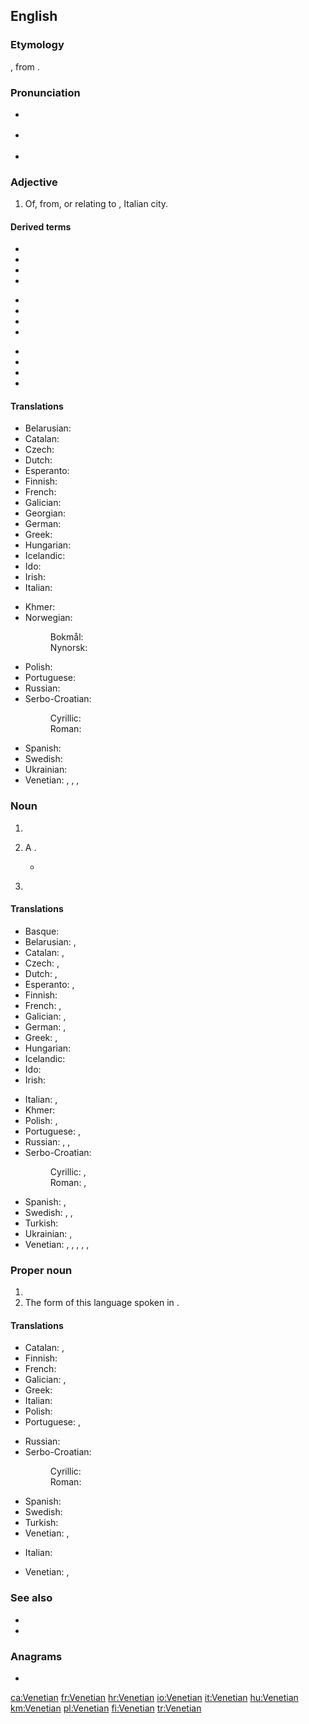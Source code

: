 ==English==

===Etymology===
{{suffix|en|Venetia|an}}, from {{der|en|la|Venetia||Venice}}.

===Pronunciation===
* {{a|GA}} {{IPA|/vəˈniʃən/|lang=en}}
* {{a|RP}} {{IPA|/vəˈniːʃən/|lang=en}}
* {{rhymes|iːʃən|lang=en}}

===Adjective===
{{en-adj|-}}

# Of, from, or relating to {{l|en|Venice}}, Italian city.

====Derived terms====
{{der-top3}}
* {{l|en|Venetian blind}}
* {{l|en|Venetian carpet}}
* {{l|en|Venetian ceruse}}
* {{l|en|Venetian chalk}}
{{der-mid3}}
* {{l|en|Venetian door}}
* {{l|en|Venetian glass}}
* {{l|en|Venetianness}}
* {{l|en|Venetian red}}
{{der-mid3}}
* {{l|en|Venetian soap}}
* {{l|en|Venetian sumac}}
* {{l|en|Venetian swell}}
* {{l|en|Venetian window}}
{{der-bottom}}

====Translations====
{{trans-top|relating to Venice}}
* Belarusian: {{t|be|венецыя́нскі|sc=Cyrl}}
* Catalan: {{t|ca|venecià}}
* Czech: {{t+|cs|benátský}}
* Dutch: {{t+|nl|Venetiaans}}
* Esperanto: {{t|eo|veneciana}}
* Finnish: {{t+|fi|venetsialainen}}
* French: {{t+|fr|vénitien}}
* Galician: {{t|gl|veneciano}}
* Georgian: {{t|ka|ვენეციური|sc=Geor}}
* German: {{t+|de|venezianisch}}
* Greek: {{t+|el|βενετσιάνικος}}
* Hungarian: {{t+|hu|velencei}}
* Icelandic: {{t|is|feneyskur}}
* Ido: {{t|io|Veniziana}}
* Irish: {{t|ga|Veinéiseach}}
* Italian: {{t+|it|veneziano}}
{{trans-mid}}
* Khmer: {{t|km|វ៉ិនែសស្យ៉ា|sc=Khmr}}
* Norwegian:
*: Bokmål: {{t|nb|venetiansk}}
*: Nynorsk: {{t|nn|venetiansk}}
* Polish: {{t+|pl|wenecki}}
* Portuguese: {{t+|pt|veneziano}}
* Russian: {{t+|ru|венециа́нский|sc=Cyrl}}
* Serbo-Croatian:
*: Cyrillic: {{t|sh|венецѝја̄нскӣ|sc=Cyrl}}
*: Roman: {{t+|sh|venecìjānskī}}
* Spanish: {{t+|es|veneciano}}
* Swedish: {{t+|sv|venetiansk}}
* Ukrainian: {{t|uk|венеціа́нский|sc=Cyrl}}
* Venetian: {{t|vec|venessian}}, {{t|vec|venesian}}, {{t|vec|venessiano}}, {{t|vec|venesiano}}
{{trans-bottom}}

===Noun===
{{en-noun}}

# {{l|en|An inhabitant or a resident of [[Venice]] and the surrounding area.}}
# {{lb|en|colloquial}} A {{l|en|Venetian blind}}.
#* {{quote-book|year=1859|author=Mowbray Thomson|authorlink=Mowbray Thomson|title=The Story of Cawnpore|passage=We never saw her ladyship, but the attendants told us, that the '''Venetians''' of her apartments were not impenetrably opaque from within, and that the old lady had seen us, and was concerned for our welfare.}}
# {{lb|en|obsolete|in the plural}} {{l|en|galligaskins}}

====Translations====
{{trans-top|inhabitant of Venice}}
* Basque: {{t|eu|veneziar}}
* Belarusian: {{t|be|венецыя́нец|m|sc=Cyrl}}, {{t|be|венецыя́нка|f|sc=Cyrl}}
* Catalan: {{t|ca|venecià|m}}, {{t|ca|veneciana|f}}
* Czech: {{t|cs|Benátčan|m}}, {{t|cs|Benátčanka|f}}
* Dutch: {{t+|nl|Venetiaan|m}}, {{t+|nl|Venetiaanse|f}}
* Esperanto: {{t|eo|veneciano}} {{qualifier|man or woman}}, {{t|eo|venecianino}} {{qualifier|woman}}
* Finnish: {{t+|fi|venetsialainen}}
* French: {{t+|fr|Vénitien|m}}, {{t+|fr|Vénitienne|f}}
* Galician: {{t|gl|veneciano|m}}, {{t|gl|veneciana|f}}
* German: {{t+|de|Venezianer|m}}, {{t+|de|Venezianerin|f}}
* Greek: {{t|el|Βενετσιάνος|m}}, {{t|el|Βενετσιάνα|f}}
* Hungarian: {{t+|hu|velencei}}
* Icelandic: {{t|is|Feneyingur|m}}
* Ido: {{t|io|Veniziano}}
* Irish: {{t|ga|Veinéiseach|m}}
{{trans-mid}}
* Italian: {{t+|it|veneziano|m}}, {{t+|it|veneziana|f}}
* Khmer: {{t|km|វ៉ិនែសស្យ៉ា|sc=Khmr}}
* Polish: {{t+|pl|wenecjanin|m}}, {{t+|pl|wenecjanka|f}}
* Portuguese: {{t+|pt|veneziano|m}}, {{t|pt|veneziana|f}}
* Russian: {{t+|ru|венециа́нец|m|sc=Cyrl}}, {{t+|ru|венециа́нин|m|sc=Cyrl}}, {{t+|ru|венециа́нка|f|sc=Cyrl}}
* Serbo-Croatian:
*: Cyrillic: {{t|sh|Венеција́нац|m|sc=Cyrl}}, {{t|sh|Венецѝја̄нка|f|sc=Cyrl}}
*: Roman: {{t+|sh|Venecijánac|m}}, {{t|sh|Venecìjānka|f}}
* Spanish: {{t+|es|veneciano|m}}, {{t+|es|veneciana|f}}
* Swedish: {{t|sv|venetian|c}}, {{t|sv|venetianare|c}} {{qualifier|man or woman}}, {{t+|sv|venetianska|c}} {{qualifier|woman}}
* Turkish: {{t|tr|Venedikli}}
* Ukrainian: {{t|uk|венеціа́нець|m|sc=Cyrl}}, {{t|uk|венеціа́нка|f|sc=Cyrl}}
* Venetian: {{t|vec|venessian|m}}, {{t|vec|venessiano|m}}, {{t|vec|venessiana|f}}, {{t|vec|venesian|m}}, {{t|vec|venesiano|m}}, {{t|vec|venesiana|f}}
{{trans-bottom}}

===Proper noun===
{{en-proper noun}}
{{wikipedia|Venetian language}}

# {{def|The [[Romance]] [[language]] spoken mostly in the [[Veneto]] region of [[Italy]], sometimes wrongly considered to be a [[dialect]] of [[Italian]]. It should not be confused with [[Venetic]], an extinct [[Indo-European]] language once spoken in the same area.}}
# The form of this language spoken in {{l|en|Venice}}.

====Translations====
{{trans-top|Romance language spoken in Veneto}}
* Catalan: {{t|ca|venecià|m}}, {{t|ca|vènet|m}}
* Finnish: {{t+|fi|venetsia}}
* French: {{t+|fr|vénitien|m}}
* Galician: {{t|gl|veneciano|m}}, {{t+|gl|véneto|m}}
* Greek: {{t+|el|βενετικά|n-p}}
* Italian: {{t+|it|veneto|m}}
* Polish: {{t+|pl|wenecki|m}}
* Portuguese: {{t+|pt|vêneto|m}}, {{t+|pt|veneziano|m}}
{{trans-mid}}
* Russian: {{t+|ru|вене́тский}}
* Serbo-Croatian:
*: Cyrillic: {{t|sh|венецѝја̄нскӣ|m|sc=Cyrl}}
*: Roman: {{t+|sh|venecìjānskī|m}}
* Spanish: {{t+|es|veneciano|m}}
* Swedish: {{t+|sv|venetianska|c}}
* Turkish: {{t+|tr|Venedikçe}}
* Venetian: {{t+|vec|vèneto|m}}, {{t|vec|łéngua vèneta|f}}
{{trans-bottom}}
{{trans-top|form of Venetian spoken in Venice}}
* Italian: {{t+|it|veneziano|m}}
{{trans-mid}}
* Venetian: {{t|vec|venesian|m}}, {{t|vec|venessian|m}}
{{trans-bottom}}

===See also===
* {{langcat|vec}}
* {{ISO 639|link=Linguist List||lang=Venetic|code=vec}}

===Anagrams===
* {{l|en|Aventine}}

{{catlangcode|en|Demonyms|Languages}}

[[ca:Venetian]]
[[fr:Venetian]]
[[hr:Venetian]]
[[io:Venetian]]
[[it:Venetian]]
[[hu:Venetian]]
[[km:Venetian]]
[[pl:Venetian]]
[[fi:Venetian]]
[[tr:Venetian]]